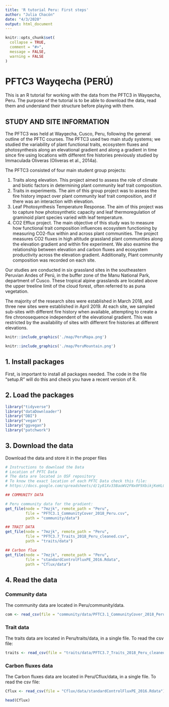 ```yaml
---
title: 'R tutorial Peru: First steps'
author: "Julia Chacón"
date: "4/3/2020"
output: html_document
---
```


<style>
p.caption {
  font-size: 0.8em;
}
</style>

```r
knitr::opts_chunk$set(
  collapse = TRUE,
  comment = "#>",
  message = FALSE,
  warning = FALSE
)
```

# PFTC3 Wayqecha (PERÚ)

This is an R tutorial for working with the data from the PFTC3 in Wayqecha, Peru. The purpose of the tutorial is to be able to download the data, read them and understand their structure before playing with them.

## STUDY AND SITE INFORMATION

The PFTC3 was held at Wayqecha, Cusco, Peru, following the general outline of the PFTC courses. The PFTC3 used two main study systems; we studied the variability of plant functional traits, ecosystem fluxes and photosynthesis along an elevational gradient and along a gradient in time since fire using locations with different fire histories previously studied by Immaculada Oliveras (Oliveras et al., 2014a).

The PFTC3 consisted of four main student group projects: 

1.    Traits along elevation. This project aimed to assess the role of climate and biotic factors in determining plant community leaf trait composition. 
2.   Traits in experiments. The aim of this group project was to assess the fire history impact over plant community leaf trait composition, and if there was an interaction with elevation.
3.    Leaf Photosynthesis Temperature Response. The aim of this project was to capture how photosynthetic capacity and leaf thermoregulation of graminoid plant species varied with leaf temperature.
4.    CO2 Efflux project. The main objective of this study was to measure how functional trait composition influences ecosystem functioning by measuring CO2-flux within and across plant communities. The project measures CO2 fluxes in high altitude grassland plant communities along the elevation gradient and within fire experiment. We also examine the relationship between elevation and carbon fluxes and ecosystem productivity across the elevation gradient.
Additionally, Plant community composition was recorded on each site. 

Our studies are conducted in six grassland sites in the southeastern Peruvian Andes of Perú, in the buffer zone of the Manu National Park, department of Cusco. These tropical alpine grasslands are located above the upper treeline limit of the cloud forest, often referred to as puna vegetation. 

The majority of the research sites were established in March 2018, and three new sites were established in April 2019. At each site, we sampled sub-sites with different fire history when available, attempting to create a fire chronosequence independent of the elevational gradient. This was restricted by the availability of sites with different fire histories at different elevations.   

```r
knitr::include_graphics('./map/PeruMapa.png')
```

```r
knitr::include_graphics('./map/PeruMountain.png')
```

## 1. Install packages

First, is important to install all packages needed. The code in the file "setup.R" will do this and check you have a recent version of R.

## 2. Load the packages
```r
library("tidyverse")
library("dataDownloader")
library("DBI")
library("vegan")
library("ggvegan")
library("patchwork")
```

## 3. Download the data

Download the data and store it in the proper files

```r
# Instructions to download the Data
# Location of PFTC Data
# The data are located in OSF repository
# To know the exact location of each PFTC Data check this file:
# https://docs.google.com/spreadsheets/d/1y81Xv33BaoWV2FNx0F9XbikjKeHLGNxfmWZ2w4xmISk/edit#gid=0

## COMMUNITY DATA

# Peru community data for the gradient:
get_file(node = "7mzjk", remote_path = "Peru",
         file = "PFTC3.1_CommunityCover_2018_Peru.csv",
         path = "community/data")

## TRAIT DATA
get_file(node = "7mzjk", remote_path = "Peru",
         file = "PFTC3.7_Traits_2018_Peru_cleaned.csv",
         path = "traits/data")

## Carbon flux
get_file(node = "7mzjk", remote_path = "Peru",
         file = "standardControlFluxPE_2016.Rdata",
         path = "Cflux/data")
```

## 4. Read the data

### Community data

The community data are located in Peru/community/data.

```r
com <- read_csv(file = "community/data/PFTC3.1_CommunityCover_2018_Peru.csv")
```
 
### Trait data

The traits data are located in Peru/traits/data, in a single file.
                                                            To read the csv file:
```r
traits <- read_csv(file = "traits/data/PFTC3.7_Traits_2018_Peru_cleaned.csv")
```
                                                         
### Carbon fluxes data

The Carbon fluxes data are located in Peru/Cflux/data, in a single file.
                                                            To read the csv file:
```r
Cflux <- read_csv(file = "Cflux/data/standardControlFluxPE_2016.Rdata")

head(Cflux)
```
                                                   

